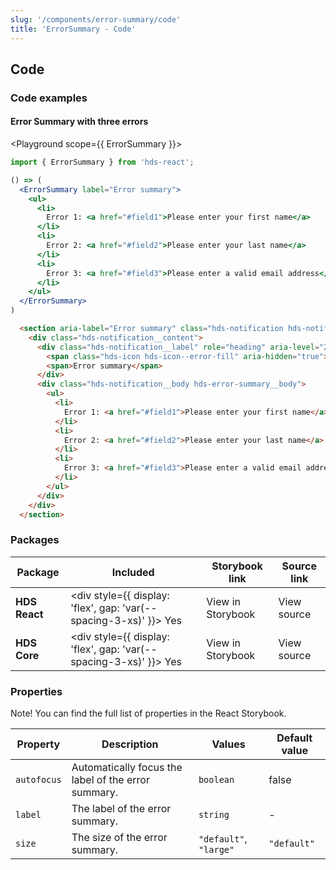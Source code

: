 ```yaml
---
slug: '/components/error-summary/code'
title: 'ErrorSummary - Code'
---
```




## Code

### Code examples

#### Error Summary with three errors

<Playground scope={{ ErrorSummary }}>


```jsx
import { ErrorSummary } from 'hds-react';

() => (
  <ErrorSummary label="Error summary">
    <ul>
      <li>
        Error 1: <a href="#field1">Please enter your first name</a>
      </li>
      <li>
        Error 2: <a href="#field2">Please enter your last name</a>
      </li>
      <li>
        Error 3: <a href="#field3">Please enter a valid email address</a>
      </li>
    </ul>
  </ErrorSummary>
)
```

```html
  <section aria-label="Error summary" class="hds-notification hds-notification--error">
    <div class="hds-notification__content">
      <div class="hds-notification__label" role="heading" aria-level="2" tabindex="-1">
        <span class="hds-icon hds-icon--error-fill" aria-hidden="true"></span>
        <span>Error summary</span>
      </div>
      <div class="hds-notification__body hds-error-summary__body">
        <ul>
          <li>
            Error 1: <a href="#field1">Please enter your first name</a>
          </li>
          <li>
            Error 2: <a href="#field2">Please enter your last name</a>
          </li>
          <li>
            Error 3: <a href="#field3">Please enter a valid email address</a>
          </li>
        </ul>
      </div>
    </div>
  </section>
```

</Playground>

### Packages

| Package       | Included                                                                                        | Storybook link                                                                                                   | Source link                                                                                                                                                        |
| ------------- | ----------------------------------------------------------------------------------------------- | ---------------------------------------------------------------------------------------------------------------- | ------------------------------------------------------------------------------------------------------------------------------------------------------------------ |
| **HDS React** | <div style={{ display: 'flex', gap: 'var(--spacing-3-xs)' }}><IconCheckCircleFill /> Yes </div> | <Link openInNewTab openInNewTabAriaLabel="Opens in a new tab" href="/storybook/react/?path=?path=/story/components-errorsummary--default">View in Storybook</Link> | <ExternalLink openInNewTab openInNewTabAriaLabel="Opens in a new tab" href="https://github.com/City-of-Helsinki/helsinki-design-system/blob/master/packages/react/src/components/errorSummary/ErrorSummary.tsx">View source</ExternalLink> |
| **HDS Core**  | <div style={{ display: 'flex', gap: 'var(--spacing-3-xs)' }}><IconCheckCircleFill /> Yes </div> | <Link openInNewTab openInNewTabAriaLabel="Opens in a new tab" href="/storybook/core/?path=/story/components-errorsummary--default">View in Storybook</Link>        | <ExternalLink openInNewTab openInNewTabAriaLabel="Opens in a new tab" href="https://github.com/City-of-Helsinki/helsinki-design-system/tree/master/packages/core/src/components/error-summary">View source</ExternalLink>           |

### Properties

Note! You can find the full list of properties in the <Link openInNewTab openInNewTabAriaLabel="Opens in a new tab" href="/storybook/react/?path=?path=/story/components-errorsummary--default">React Storybook.</Link>

| Property  | Description                                             | Values      | Default value |
| --------- | ------------------------------------------------------- | ----------- | ------------- |
| `autofocus` | Automatically focus the label of the error summary.   | `boolean`   | false         |
| `label`   | The label of the error summary.                         | `string`    | -             |
| `size`    | The size of the error summary.                          | `"default"`, `"large"` | `"default"` |

<NativeElementPropsInfo nodeName="div" />
